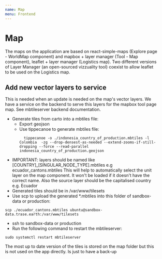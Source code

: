 ```yaml
---
name: Map
menu: Frontend
---
```


# Map

The maps on the application are based on react-simple-maps (Explore page - WorldMap component) and mapbox + layer manager (Tool - Map component), leaflet + layer manager (Logistics map).
Two different versions of Layer Manager (an open-sourced vizzuality tool) coexist to allow leaflet to be used on the Logistics map.

## Add new vector layers to service

This is needed when an update is needed on the map's vector layers. We have a service on the backend to serve this layers for the mapbox tool page map. See mbtileserver backend documentation.

- Generate tiles from carto into a mbtiles file:
  + Export geojson
  + Use tippecanoe to generate mbtiles file:
    ```
      tippecanoe -o ./indonesia_country_of_production.mbtiles -l Colombia  -zg --drop-densest-as-needed --extend-zooms-if-still-dropping --force --read-parallel indonesia_country_of_production.geojson
    ```
- IMPORTANT: layers should be named like [COUNTRY]_[SINGULAR_NODE_TYPE].mbtiles e.g ecuador_cantons.mbtiles This will help to automatically select the unit layer on the map component. It won't be loaded if it doesn't have the correct name. Also the source layer should be the capitalised country e.g. Ecuador
- Generated tiles should be in /var/www/tilesets
- Use scp to upload the generated *.mbtiles into this folder of sandbox-data or production:
```
scp ./ecuador_cantons.mbtiles ubuntu@sandbox-data.trase.earth:/var/www/tilesets
```
- ssh to sandbox-data or production
- Run the following command to restart the mbtileserver:
```
sudo systemctl restart mbtileserver
```

The most up to date version of the tiles is stored on the map folder but this is not used on the app directly. Is just to have a back-up